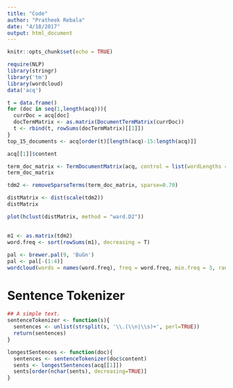 ```yaml
---
title: "Code"
author: "Pratheek Rebala"
date: "4/18/2017"
output: html_document
---
```


```r
knitr::opts_chunk$set(echo = TRUE)
```

```r
require(NLP)
library(stringr)
library('tm')
library(wordcloud)
data('acq')
```

```r
t = data.frame()
for (doc in seq(1,length(acq))){
  currDoc = acq[doc]
  docTermMatrix <- as.matrix(DocumentTermMatrix(currDoc))
  t <- rbind(t, rowSums(docTermMatrix)[[1]])
}
top_15_documents <- acq[order(t)[length(acq)-15:length(acq)]]

acq[[1]]$content
```

```r
term_doc_matrix <- TermDocumentMatrix(acq, control = list(wordLengths = c(1, Inf)))
term_doc_matrix

tdm2 <- removeSparseTerms(term_doc_matrix, sparse=0.70)

distMatrix <- dist(scale(tdm2))
distMatrix

plot(hclust(distMatrix, method = "ward.D2"))
```

## 
```r
m1 <- as.matrix(tdm2)
word.freq <- sort(rowSums(m1), decreasing = T)

pal <- brewer.pal(9, 'BuGn')
pal <- pal[-(1:4)]
wordcloud(words = names(word.freq), freq = word.freq, min.freq = 3, random.order = F, colors = pal)
```

# Sentence Tokenizer
```r
## A simple text.
sentenceTokenizer <- function(s){
  sentences <- unlist(strsplit(s, '\\.(\\n|\\s)+', perl=TRUE))
  return(sentences)
}

longestSentences <- function(doc){
  sentences <- sentenceTokenizer(doc$content)
  sents <- longestSentences(acq[[1]])
  sents[order(nchar(sents), decreasing=TRUE)]
}
```